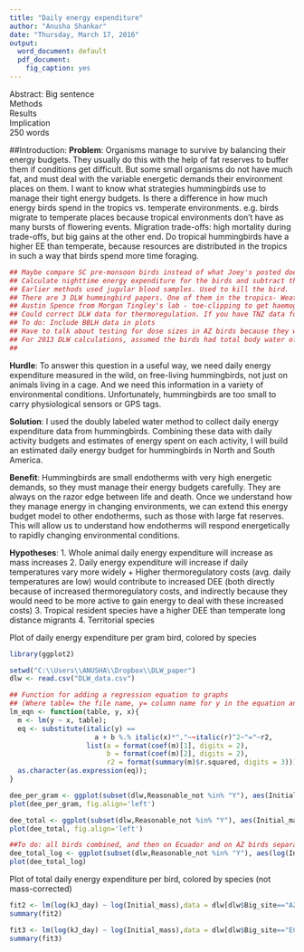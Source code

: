 ```yaml
---
title: "Daily energy expenditure"
author: "Anusha Shankar"
date: "Thursday, March 17, 2016"
output:
  word_document: default
  pdf_document:
    fig_caption: yes
---
```

Abstract:
Big sentence  
Methods  
Results  
Implication  
250 words

##Introduction:
**Problem**: Organisms manage to survive by balancing their energy budgets. They usually do this with the help of fat reserves to buffer them if conditions get difficult. But some small organisms do not have much fat, and must deal with the variable energetic demands their environment places on them. I want to know what strategies hummingbirds use to manage their tight energy budgets. Is there a difference in how much energy birds spend in the tropics vs. temperate environments. e.g. birds migrate to temperate places because tropical environments don't have as many bursts of flowering events. Migration trade-offs: high mortality during trade-offs, but big gains at the other end. Do tropical hummingbirds have a higher EE than temperate, because resources are distributed in the tropics in such a way that birds spend more time foraging. 

```r
## Maybe compare SC pre-monsoon birds instead of what Joey's posted does with HC pre-monsoon birds. Because temperatures were similar for SC and Maqui/SL. HC was colder.
## Calculate nighttime energy expenditure for the birds and subtract that from total DEE, what is daytime energy expenditure? What is hourly daytime energy expenditure?
## Earlier methods used jugular blood samples. Used to kill the bird.
## There are 3 DLW hummingbird papers. One of them in the tropics- Weathers and Stiles. Don's done the other two. Harry Teebo, captive DLW. 
## Austin Spence from Morgan Tingley's lab - toe-clipping to get haemoglobin. Same guy who learned respirometry from Don.
## Could correct DLW data for thermoregulation. If you have TNZ data for the birds.
## To do: Include BBLH data in plots
## Have to talk about testing for dose sizes in AZ birds because they were fed and not injected.
## For 2013 DLW calculations, assumed the birds had total body water of 0.7 (i.e. 70% proportion of water to body mass). Speakman said this was okay.
## 
```

**Hurdle**: To answer this question in a useful way, we need daily energy expenditure measured in the wild, on free-living hummingbirds, not just on animals living in a cage. And we need this information in a variety of environmental conditions. Unfortunately, hummingbirds are too small to carry physiological sensors or GPS tags.

**Solution**: I used the doubly labeled water method to collect daily energy expenditure data from hummingbirds. Combining these data with daily activity budgets and estimates of energy spent on each activity, I will build an estimated daily energy budget for hummingbirds in North and South America.

**Benefit**: Hummingbirds are small endotherms with very high energetic demands, so they must manage their energy budgets carefully. They are always on the razor edge between life and death. Once we understand how they manage energy in changing environments, we can extend this energy budget model to other endotherms, such as those with large fat reserves. This will allow us to understand how endotherms will respond energetically to rapidly changing environmental conditions.

**Hypotheses**:
1. Whole animal daily energy expenditure will increase as mass increases
2. Daily energy expenditure will increase if daily temperatures vary more widely
 + Higher thermoregulatory costs (avg. daily temperatures are low) would contribute to increased DEE (both directly because of increased thermoregulatory costs, and indirectly because they would need to be more active to gain energy to deal with these increased costs)
3. Tropical resident species have a higher DEE than temperate long distance migrants
4. Territorial species 

Plot of daily energy expenditure per gram bird, colored by species
```r
library(ggplot2)

setwd("C:\\Users\\ANUSHA\\Dropbox\\DLW_paper")
dlw <- read.csv("DLW_data.csv")

## Function for adding a regression equation to graphs
## (Where table= the file name, y= column name for y in the equation and x= column name for x)
lm_eqn <- function(table, y, x){
  m <- lm(y ~ x, table);
  eq <- substitute(italic(y) == 
                     a + b %.% italic(x)*","~~italic(r)^2~"="~r2, 
                   list(a = format(coef(m)[1], digits = 2), 
                        b = format(coef(m)[2], digits = 2), 
                        r2 = format(summary(m)$r.squared, digits = 3)))
  as.character(as.expression(eq));                 
}

dee_per_gram <- ggplot(subset(dlw,Reasonable_not %in% "Y"), aes(Initial_mass, kJ_dayg)) + geom_point(aes(col=Species), size=2, shape=16) + theme_bw() + scale_color_brewer(palette="Dark2") + ylab("kJ per day*g") + xlab("Initial mass (g)")
plot(dee_per_gram, fig.align='left')

dee_total <- ggplot(subset(dlw,Reasonable_not %in% "Y"), aes(Initial_mass, kJ_day)) + geom_point(aes(col=Species), size=2, shape=16) + theme_bw() + scale_color_brewer(palette="Dark2") + ylab("kJ per day") + xlab("Initial mass (g)")
plot(dee_total, fig.align='left')

##To do: all birds combined, and then on Ecuador and on AZ birds separately
dee_total_log <- ggplot(subset(dlw,Reasonable_not %in% "Y"), aes(log(Initial_mass), log(kJ_day), label=Pre_post_monsoon)) + geom_point(aes(col=Species), size=2, shape=16) + theme_bw() + scale_color_brewer(palette="Dark2") + ylab("Log(kJ per day)") + xlab("Log(Initial mass (g))") + geom_text() + facet_grid(~Big_site) #+ geom_smooth(method=lm) + geom_text(x = 1.2, y = 5, label = lm_eqn(dlw, log(dlw$kJ_day), log(dlw$Initial_mass)), size=4) 
plot(dee_total_log)

```

Plot of total daily energy expenditure per bird, colored by species (not mass-corrected)
```r
fit2 <- lm(log(kJ_day) ~ log(Initial_mass),data = dlw[dlw$Big_site=="AZ"&dlw$Pre_post_monsoon=="Pre",])
summary(fit2)

fit3 <- lm(log(kJ_day) ~ log(Initial_mass),data = dlw[dlw$Big_site=="EC",])
summary(fit3)
```